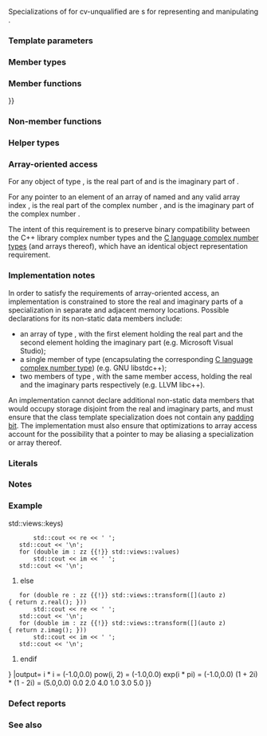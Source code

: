 {{cpp/title|complex}}
{{cpp/numeric/complex/navbar}}
{{dcl begin}}
{{dcl header|complex}}
{{dcl|num=1|1=
template&lt; class T &gt;
class complex;
}}
{{dcl|num=2|until=c++23|
template&lt;&gt; class complex&lt;float&gt;;
}}
{{dcl|num=3|until=c++23|
template&lt;&gt; class complex&lt;double&gt;;
}}
{{dcl|num=4|until=c++23|
template&lt;&gt; class complex&lt;long double&gt;;
}}
{{dcl end}}

Specializations of {{tt|std::complex}} for cv-unqualified {{rev inl|until=c++23|standard}} {{lsd|cpp/language/types#Floating-point types}} are {{rev inl|since=c++23|{{named req|TriviallyCopyable}}}} {{named req|LiteralType}}s for representing and manipulating {{enwiki|complex number}}.

===Template parameters===
{{par begin}}
{{par|T|the type of the real and imaginary parts. The behavior is unspecified (and may fail to compile) if {{tt|T}} is not a cv-unqualified {{rev inl|until=c++23|standard}} floating-point type and undefined if {{tt|T}} is not {{named req|NumericType}}.}}
{{par end}}

===Member types===
{{dsc begin}}
{{dsc hitem|Member type|Definition}}
{{dsc|{{tt|value_type}}|{{tt|T}}}}
{{dsc end}}

===Member functions===
{{dsc begin}}
{{dsc inc|cpp/numeric/complex/dsc complex}}
{{dsc inc|cpp/numeric/complex/dsc operator{{=}}}}
{{dsc inc|cpp/numeric/complex/dsc real}}
{{dsc inc|cpp/numeric/complex/dsc imag}}
{{dsc inc|cpp/numeric/complex/dsc operator_arith}}
{{dsc end}}

===Non-member functions===
{{dsc begin}}
{{dsc inc|cpp/numeric/complex/dsc operator_arith2}}
{{dsc inc|cpp/numeric/complex/dsc operator_arith3}}
{{dsc inc|cpp/numeric/complex/dsc operator_cmp}}
{{dsc inc|cpp/numeric/complex/dsc operator_ltltgtgt}}
{{dsc inc|cpp/numeric/complex/dsc get}}
{{dsc inc|cpp/numeric/complex/dsc real2}}
{{dsc inc|cpp/numeric/complex/dsc imag2}}
{{dsc inc|cpp/numeric/complex/dsc abs}}
{{dsc inc|cpp/numeric/complex/dsc arg}}
{{dsc inc|cpp/numeric/complex/dsc norm}}
{{dsc inc|cpp/numeric/complex/dsc conj}}
{{dsc inc|cpp/numeric/complex/dsc proj}}
{{dsc inc|cpp/numeric/complex/dsc polar}}

{{dsc h2|Exponential functions}}
{{dsc inc|cpp/numeric/complex/dsc exp}}
{{dsc inc|cpp/numeric/complex/dsc log}}
{{dsc inc|cpp/numeric/complex/dsc log10}}

{{dsc h2|Power functions}}
{{dsc inc|cpp/numeric/complex/dsc pow}}
{{dsc inc|cpp/numeric/complex/dsc sqrt}}

{{dsc h2|Trigonometric functions}}
{{dsc inc|cpp/numeric/complex/dsc sin}}
{{dsc inc|cpp/numeric/complex/dsc cos}}
{{dsc inc|cpp/numeric/complex/dsc tan}}
{{dsc inc|cpp/numeric/complex/dsc asin}}
{{dsc inc|cpp/numeric/complex/dsc acos}}
{{dsc inc|cpp/numeric/complex/dsc atan}}

{{dsc h2|Hyperbolic functions}}
{{dsc inc|cpp/numeric/complex/dsc sinh}}
{{dsc inc|cpp/numeric/complex/dsc cosh}}
{{dsc inc|cpp/numeric/complex/dsc tanh}}
{{dsc inc|cpp/numeric/complex/dsc asinh}}
{{dsc inc|cpp/numeric/complex/dsc acosh}}
{{dsc inc|cpp/numeric/complex/dsc atanh}}
{{dsc end}}

===Helper types===
{{dsc begin}}
{{dsc inc|cpp/numeric/complex/dsc tuple_size}}
{{dsc inc|cpp/numeric/complex/dsc tuple_element}}
{{dsc end}}

===Array-oriented access===
For any object {{c|z}} of type {{tt|std::complex&lt;T&gt;}}, {{c|reinterpret_cast&lt;T(&amp;)[2]&gt;(z)[0]}} is the real part of {{c|z}} and {{c|reinterpret_cast&lt;T(&amp;)[2]&gt;(z)[1]}} is the imaginary part of {{c|z}}.

For any pointer to an element of an array of {{tt|std::complex&lt;T&gt;}} named {{c|p}} and any valid array index {{c|i}}, {{c|reinterpret_cast&lt;T*&gt;(p)[2 * i]}} is the real part of the complex number {{c|p[i]}}, and {{c|reinterpret_cast&lt;T*&gt;(p)[2 * i + 1]}} is the imaginary part of the complex number {{c|p[i]}}.

The intent of this requirement is to preserve binary compatibility between the C++ library complex number types and the [[c/language/arithmetic types#Complex floating types|C language complex number types]] (and arrays thereof), which have an identical object representation requirement.

===Implementation notes===
In order to satisfy the requirements of array-oriented access, an implementation is constrained to store the real and imaginary parts of a {{tt|std::complex}} specialization in separate and adjacent memory locations. Possible declarations for its non-static data members include:

* an array of type {{tt|value_type[2]}}, with the first element holding the real part and the second element holding the imaginary part (e.g. Microsoft Visual Studio);
* a single member of type {{tt|value_type _Complex}} (encapsulating the corresponding [[c/language/arithmetic types#Complex floating types|C language complex number type]]) (e.g. GNU libstdc++);
* two members of type {{tt|value_type}}, with the same member access, holding the real and the imaginary parts respectively (e.g. LLVM libc++).

An implementation cannot declare additional non-static data members that would occupy storage disjoint from the real and imaginary parts, and must ensure that the class template specialization does not contain any [[cpp/language/object#Object representation and value representation|padding bit]]. The implementation must also ensure that optimizations to array access account for the possibility that a pointer to {{tt|value_type}} may be aliasing a {{tt|std::complex}} specialization or array thereof.

===Literals===
{{dsc begin}}
{{dsc namespace|std::literals::complex_literals|inline=true}}
{{dsc inc|cpp/numeric/dsc operator""i}}
{{dsc end}}

===Notes===
{{ftm begin|sort=yes}}
{{ftm|__cpp_lib_constexpr_complex|rowspan="2"|std=C++20|value=201711L|{{c/core|constexpr}} simple complex mathematical functions in {{header|complex}}}}
{{ftm|-|More {{c/core|constexpr}} for {{header|complex}}|std=C++26|value=202306L}}
{{ftm|__cpp_lib_tuple_like|std=C++26|value=202311L|Add tuple protocol to {{tt|std::complex}}}}
{{ftm end}}

===Example===
{{example
|code=
#include &lt;cmath&gt;
#include &lt;complex&gt;
#include &lt;iomanip&gt;
#include &lt;iostream&gt;
#include &lt;ranges&gt;

int main()
{
    using namespace std::complex_literals;
    std::cout &lt;&lt; std::fixed &lt;&lt; std::setprecision(1);

    std::complex&lt;double&gt; z1 = 1i * 1i; // imaginary unit squared
    std::cout &lt;&lt; "i * i = " &lt;&lt; z1 &lt;&lt; '\n';

    std::complex&lt;double&gt; z2 = std::pow(1i, 2); // imaginary unit squared
    std::cout &lt;&lt; "pow(i, 2) = " &lt;&lt; z2 &lt;&lt; '\n';

    const double PI = std::acos(-1); // or std::numbers::pi in C++20
    std::complex&lt;double&gt; z3 = std::exp(1i * PI); // Euler's formula
    std::cout &lt;&lt; "exp(i * pi) = " &lt;&lt; z3 &lt;&lt; '\n';

    std::complex&lt;double&gt; z4 = 1.0 + 2i, z5 = 1.0 - 2i; // conjugates
    std::cout &lt;&lt; "(1 + 2i) * (1 - 2i) = " &lt;&lt; z4 * z5 &lt;&lt; '\n';

    const auto zz = {0.0 + 1i, 2.0 + 3i, 4.0 + 5i};
#if __cpp_lib_tuple_like &gt;= 202311L
    for (double re : zz {{!}} std::views::keys)
        std::cout &lt;&lt; re &lt;&lt; ' ';
    std::cout &lt;&lt; '\n';
    for (double im : zz {{!}} std::views::values)
        std::cout &lt;&lt; im &lt;&lt; ' ';
    std::cout &lt;&lt; '\n';
#else
    for (double re : zz {{!}} std::views::transform([](auto z){ return z.real(); }))
        std::cout &lt;&lt; re &lt;&lt; ' ';
    std::cout &lt;&lt; '\n';
    for (double im : zz {{!}} std::views::transform([](auto z){ return z.imag(); }))
        std::cout &lt;&lt; im &lt;&lt; ' ';
    std::cout &lt;&lt; '\n';
#endif
}
|output=
i * i = (-1.0,0.0)
pow(i, 2) = (-1.0,0.0)
exp(i * pi) = (-1.0,0.0)
(1 + 2i) * (1 - 2i) = (5.0,0.0)
0.0 2.0 4.0
1.0 3.0 5.0
}}

===Defect reports===
{{dr list begin}}
{{dr list item|wg=lwg|dr=387|std=C++98|before={{tt|std::complex}} was not guaranteed to be compatible with C {{tt|complex}}|after=guaranteed to be compatible}}
{{dr list end}}

===See also===
{{dsc begin}}
{{dsc see c|c/numeric/complex|Complex number arithmetic|nomono=true}}
{{dsc end}}

{{langlinks|de|es|fr|it|ja|pt|ru|zh}}